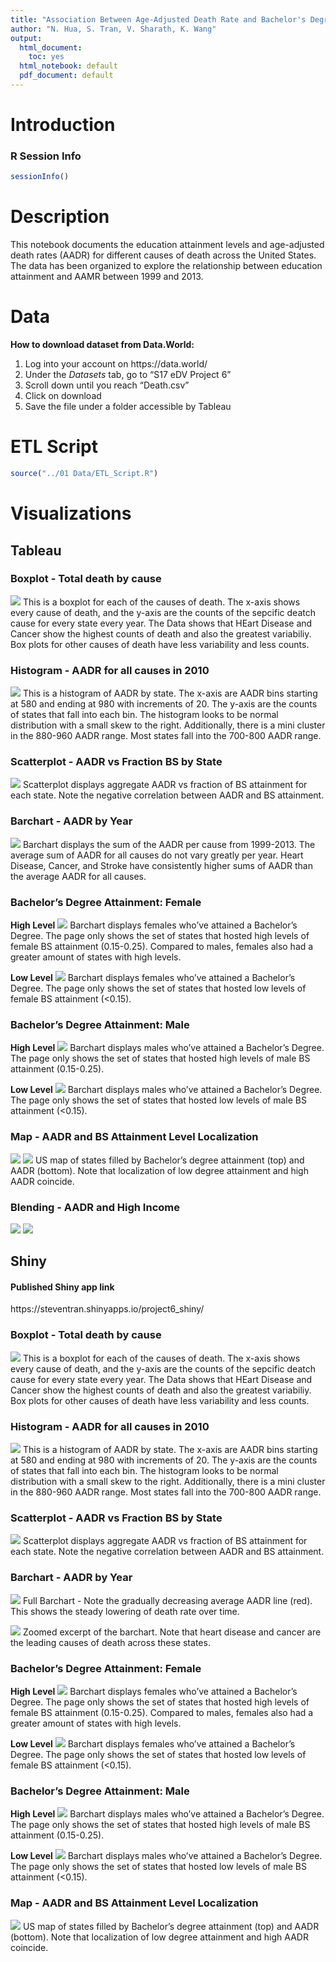 ```yaml
---
title: "Association Between Age-Adjusted Death Rate and Bachelor's Degree Attainment"
author: "N. Hua, S. Tran, V. Sharath, K. Wang"
output:
  html_document:
    toc: yes
  html_notebook: default
  pdf_document: default
---
```

# **Introduction** 
### **R Session Info**

```r
sessionInfo()
```

# **Description**
This notebook documents the education attainment levels and age-adjusted death rates (AADR) for different causes of death across the United States. The data has been organized to explore the relationship between education attainment and AAMR between 1999 and 2013. 

# **Data**
**How to download dataset from Data.World:**

1. Log into your account on https://data.world/
2. Under the *Datasets* tab, go to "S17 eDV Project 6"
3. Scroll down until you reach "Death.csv"
4. Click on download
5. Save the file under a folder accessible by Tableau

# **ETL Script**
``` r
source("../01 Data/ETL_Script.R")
```

# **Visualizations**

## **Tableau**

### **Boxplot - Total death by cause**
![](../03 Visualizations/Boxplot - AmtDeath.PNG)
This is a boxplot for each of the causes of death. The x-axis shows every cause of death, and the y-axis are the counts of the sepcific deatch cause for every state 
every year. The Data shows that HEart Disease and Cancer show the highest counts of death and also the greatest variabiliy. Box plots for other causes 
of death have less variability and less counts. 

### **Histogram - AADR for all causes in 2010**
![](../03 Visualizations/Histogram - AADR.PNG)
This is a histogram of AADR by state. The x-axis are AADR bins starting at 580 and ending at 980 with increments of 20. The y-axis are the counts of states 
that fall into each bin. The histogram looks to be normal distribution with a small skew to the right. Additionally, there is a mini cluster in the 880-960
AADR range. Most states fall into the 700-800 AADR range. 

### **Scatterplot - AADR vs Fraction BS by State**
![](../03 Visualizations/Scatterplot - AADR, BS.png)
Scatterplot displays aggregate AADR vs fraction of BS attainment for each state. Note the negative correlation between AADR and BS attainment.

### **Barchart - AADR by Year**
![](../03 Visualizations/Barchart - AADR year, cause.png)
Barchart displays the sum of the AADR per cause from 1999-2013. 
The average sum of AADR for all causes do not vary greatly per year.
Heart Disease, Cancer, and Stroke have consistently higher sums of AADR than the average AADR for all causes.  

### **Bachelor's Degree Attainment: Female**

**High Level**
![](../03 Visualizations/SetID - F_High_BS.png)
Barchart displays females who've attained a Bachelor's Degree. 
The page only shows the set of states that hosted high levels of female BS attainment (0.15-0.25).
Compared to males, females also had a greater amount of states with high levels. 

**Low Level**
![](../03 Visualizations/SetID - F_Low_BS.png) 
Barchart displays females who've attained a Bachelor's Degree. 
The page only shows the set of states that hosted low levels of female BS attainment (<0.15).

### **Bachelor's Degree Attainment: Male**

**High Level**
![](../03 Visualizations/SetID - M_High_BS.png) 
Barchart displays males who've attained a Bachelor's Degree. 
The page only shows the set of states that hosted high levels of male BS attainment (0.15-0.25).

**Low Level**
![](../03 Visualizations/SetID - M_Low_BS.png) 
Barchart displays males who've attained a Bachelor's Degree. 
The page only shows the set of states that hosted low levels of male BS attainment (<0.15).

### **Map - AADR and BS Attainment Level Localization**
![](../03 Visualizations/Map - AADR.png)
![](../03 Visualizations/Map - FractionBS.png)
US map of states filled by Bachelor's degree attainment (top) and AADR (bottom). Note that localization of low degree attainment and high AADR coincide.

### **Blending - AADR and High Income**
![](../03 Visualizations/NH_Blending_In.png)
![](../03 Visualizations/NH_Blending_Out.png)

## **Shiny**
#### **Published Shiny app link**
https://steventran.shinyapps.io/project6_shiny/

### **Boxplot - Total death by cause**
![](../03 Visualizations/sBoxplot - AmtDeath.PNG)
This is a boxplot for each of the causes of death. The x-axis shows every cause of death, and the y-axis are the counts of the sepcific deatch cause for every state 
every year. The Data shows that HEart Disease and Cancer show the highest counts of death and also the greatest variabiliy. Box plots for other causes 
of death have less variability and less counts. 

### **Histogram - AADR for all causes in 2010**
![](../03 Visualizations/sHistogram - AADR.PNG)
This is a histogram of AADR by state. The x-axis are AADR bins starting at 580 and ending at 980 with increments of 20. The y-axis are the counts of states 
that fall into each bin. The histogram looks to be normal distribution with a small skew to the right. Additionally, there is a mini cluster in the 880-960
AADR range. Most states fall into the 700-800 AADR range. 

### **Scatterplot - AADR vs Fraction BS by State**
![](../03 Visualizations/sScatterplot-AADR, BS.png)
Scatterplot displays aggregate AADR vs fraction of BS attainment for each state. Note the negative correlation between AADR and BS attainment.

### **Barchart - AADR by Year**
![](../03 Visualizations/sBarchart - AADR year, cause full.PNG)
Full Barchart - Note the gradually decreasing average AADR line (red). This shows the steady lowering of death rate over time.

![](../03 Visualizations/sBarchart - AADR year, cause full.PNG)
Zoomed excerpt of the barchart. Note that heart disease and cancer are the leading causes of death across these states.

### **Bachelor's Degree Attainment: Female**

**High Level**
![](../03 Visualizations/sSetID - F_High_BS.PNG)
Barchart displays females who've attained a Bachelor's Degree. 
The page only shows the set of states that hosted high levels of female BS attainment (0.15-0.25).
Compared to males, females also had a greater amount of states with high levels. 

**Low Level**
![](../03 Visualizations/sSetID - F_Low_BS.PNG) 
Barchart displays females who've attained a Bachelor's Degree. 
The page only shows the set of states that hosted low levels of female BS attainment (<0.15).

### **Bachelor's Degree Attainment: Male**

**High Level**
![](../03 Visualizations/sSetID - M_High_BS.PNG) 
Barchart displays males who've attained a Bachelor's Degree. 
The page only shows the set of states that hosted high levels of male BS attainment (0.15-0.25).

**Low Level**
![](../03 Visualizations/sSetID - M_Low_BS.PNG)
Barchart displays males who've attained a Bachelor's Degree. 
The page only shows the set of states that hosted low levels of male BS attainment (<0.15).

### **Map - AADR and BS Attainment Level Localization**
![](../03 Visualizations/sMap - AADR, BS.PNG)
US map of states filled by Bachelor's degree attainment (top) and AADR (bottom). Note that localization of low degree attainment and high AADR coincide.


